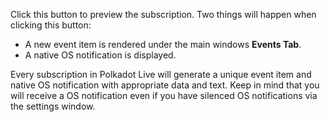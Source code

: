 Click this button to preview the subscription. Two things will happen when clicking this button:

- A new event item is rendered under the main windows **Events Tab**. 
- A native OS notification is displayed. 

Every subscription in Polkadot Live will generate a unique event item and native OS notification with appropriate data and text. Keep in mind that you will receive a OS notification even if you have silenced OS notifications via the settings window.


